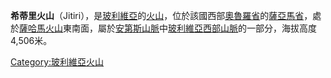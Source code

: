{{Coord|18|13|29|S|68|47|1|W|display=title}}

'''希蒂里火山'''（Jitiri），是[[玻利維亞|玻利維亞]]的[[火山|火山]]，位於該國西部[[奧魯羅省|奧魯羅省]]的[[薩亞馬省|薩亞馬省]]，處於[[薩哈馬火山|薩哈馬火山]]東南面，屬於[[安第斯山脈|安第斯山脈]]中[[玻利維亞西部山脈|玻利維亞西部山脈]]的一部分，海拔高度4,506米。

{{Bolivia-geo-stub}}
[[Category:玻利維亞火山|Category:玻利維亞火山]]